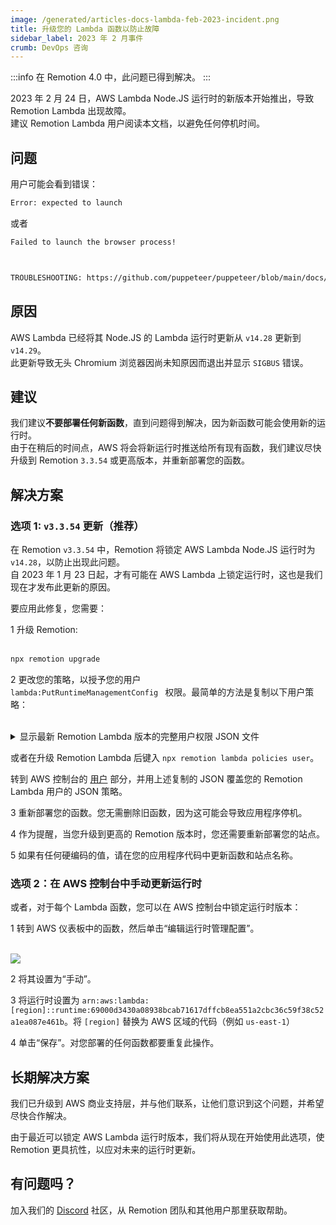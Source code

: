 ```yaml
---
image: /generated/articles-docs-lambda-feb-2023-incident.png
title: 升级您的 Lambda 函数以防止故障
sidebar_label: 2023 年 2 月事件
crumb: DevOps 咨询
---
```



:::info
在 Remotion 4.0 中，此问题已得到解决。
:::

2023 年 2 月 24 日，AWS Lambda Node.JS 运行时的新版本开始推出，导致 Remotion Lambda 出现故障。  
建议 Remotion Lambda 用户阅读本文档，以避免任何停机时间。

## 问题

用户可能会看到错误：

```bash
Error: expected to launch
```

或者

```bash
Failed to launch the browser process!



TROUBLESHOOTING: https://github.com/puppeteer/puppeteer/blob/main/docs/troubleshooting.md
```

## 原因

AWS Lambda 已经将其 Node.JS 的 Lambda 运行时更新从 `v14.28` 更新到 `v14.29`。  
此更新导致无头 Chromium 浏览器因尚未知原因而退出并显示 `SIGBUS` 错误。

## 建议

我们建议**不要部署任何新函数**，直到问题得到解决，因为新函数可能会使用新的运行时。  
由于在稍后的时间点，AWS 将会将新运行时推送给所有现有函数，我们建议尽快升级到 Remotion `3.3.54` 或更高版本，并重新部署您的函数。

## 解决方案

### 选项 1: `v3.3.54` 更新（推荐）

在 Remotion `v3.3.54` 中，Remotion 将锁定 AWS Lambda Node.JS 运行时为 `v14.28`，以防止出现此问题。  
自 2023 年 1 月 23 日起，才有可能在 AWS Lambda 上锁定运行时，这也是我们现在才发布此更新的原因。

要应用此修复，您需要：

<Step>1</Step> 升级 Remotion: <br />
<br />

```bash
npx remotion upgrade
```

<Step>2</Step> 更改您的策略，以授予您的用户 <code>
  lambda:PutRuntimeManagementConfig
</code> 权限。最简单的方法是复制以下用户策略： <br />
<br />

<details>
  <summary>
    显示最新 Remotion Lambda 版本的完整用户权限 JSON 文件
  </summary>
  <UserPolicy />
</details>

或者在升级 Remotion Lambda 后键入 `npx remotion lambda policies user`。

转到 AWS 控制台的 [用户](https://us-east-1.console.aws.amazon.com/iamv2/home?region=us-east-1#/users) 部分，并用上述复制的 JSON 覆盖您的 Remotion Lambda 用户的 JSON 策略。

<Step>3</Step> 重新部署您的函数。您无需删除旧函数，因为这可能会导致应用程序停机。 <br />

<Step>4</Step> 作为提醒，当您升级到更高的 Remotion 版本时，您还需要重新部署您的站点。 <br />

<Step>5</Step> 如果有任何硬编码的值，请在您的应用程序代码中更新函数和站点名称。

### 选项 2：在 AWS 控制台中手动更新运行时

或者，对于每个 Lambda 函数，您可以在 AWS 控制台中锁定运行时版本：

<Step>1</Step> 转到 AWS 仪表板中的函数，然后单击“编辑运行时管理配置”。
<br />
<br />

<img src="/img/runtimesettings.png" />

<Step>2</Step> 将其设置为“手动”。 <br />

<Step>3</Step> 将运行时设置为 <code>arn:aws:lambda:[region]::runtime:69000d3430a08938bcab71617dffcb8ea551a2cbc36c59f38c52a1ea087e461b</code>。将 <code>[region]</code> 替换为 AWS 区域的代码（例如 <code>us-east-1</code>） <br />

<Step>4</Step> 单击“保存”。对您部署的任何函数都要重复此操作。

## 长期解决方案

我们已升级到 AWS 商业支持层，并与他们联系，让他们意识到这个问题，并希望尽快合作解决。

由于最近可以锁定 AWS Lambda 运行时版本，我们将从现在开始使用此选项，使 Remotion 更具抗性，以应对未来的运行时更新。

## 有问题吗？

加入我们的 [Discord](https://remotion.dev/discord) 社区，从 Remotion 团队和其他用户那里获取帮助。
